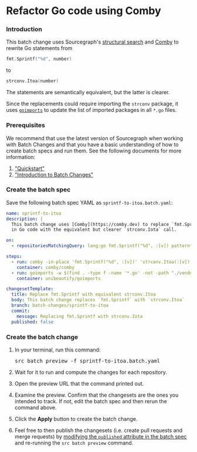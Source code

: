 # Refactor Go code using Comby

### Introduction

This batch change uses Sourcegraph's [structural search](/code-search/types/structural) and [Comby](https://comby.dev/) to rewrite Go statements from

```go
fmt.Sprintf("%d", number)
```

to

```go
strconv.Itoa(number)
```

The statements are semantically equivalent, but the latter is clearer.

Since the replacements could require importing the `strconv` package, it uses [`goimports`](https://godoc.org/golang.org/x/tools/cmd/goimports) to update the list of imported packages in all `*.go` files.

### Prerequisites

We recommend that use the latest version of Sourcegraph when working with Batch Changes and that you have a basic understanding of how to create batch specs and run them. See the following documents for more information:

1. ["Quickstart"](/batch_changes/quickstart)
1. ["Introduction to Batch Changes"](/batch_changes/explanations/introduction_to_batch_changes)

### Create the batch spec

Save the following batch spec YAML as `sprintf-to-itoa.batch.yaml`:

```yaml
name: sprintf-to-itoa
description: |
  This batch change uses [Comby](https://comby.dev) to replace `fmt.Sprintf` calls
  in Go code with the equivalent but clearer `strconv.Iota` call.

on:
  - repositoriesMatchingQuery: lang:go fmt.Sprintf("%d", :[v]) patterntype:structural

steps:
  - run: comby -in-place 'fmt.Sprintf("%d", :[v])' 'strconv.Itoa(:[v])' .go -matcher .go -exclude-dir .,vendor
    container: comby/comby
  - run: goimports -w $(find . -type f -name '*.go' -not -path "./vendor/*")
    container: unibeautify/goimports

changesetTemplate:
  title: Replace fmt.Sprintf with equivalent strconv.Itoa
  body: This batch change replaces `fmt.Sprintf` with `strconv.Itoa`
  branch: batch-changes/sprintf-to-itoa
  commit:
    message: Replacing fmt.Sprintf with strconv.Iota
  published: false
```

### Create the batch change

1. In your terminal, run this command:

    <pre>src batch preview -f sprintf-to-itoa.batch.yaml</pre>
1. Wait for it to run and compute the changes for each repository.
1. Open the preview URL that the command printed out.
1. Examine the preview. Confirm that the changesets are the ones you intended to track. If not, edit the batch spec and then rerun the command above.
1. Click the **Apply** button to create the batch change.
1. Feel free to then publish the changesets (i.e. create pull requests and merge requests) by [modifying the `published` attribute in the batch spec](/batch_changes/references/batch_spec_yaml_reference#changesettemplate-published) and re-running the `src batch preview` command.

